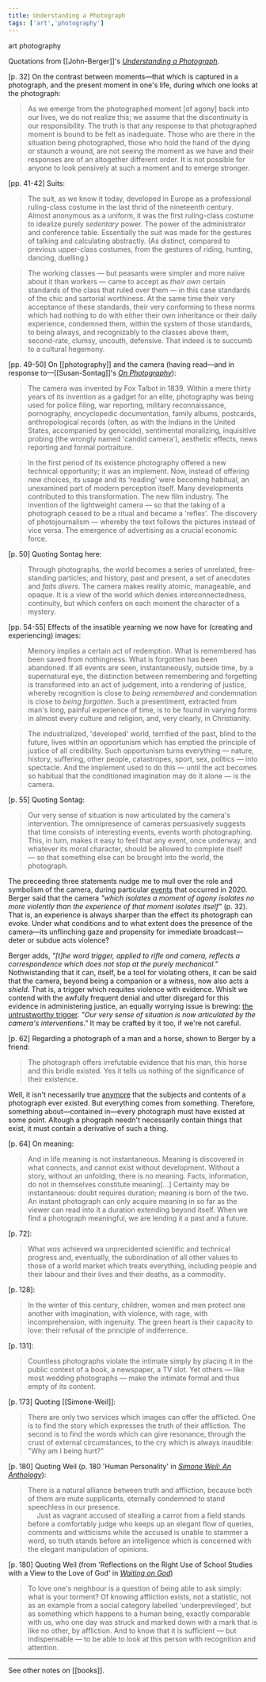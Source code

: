 ```yaml
---
title: Understanding a Photograph
tags: ['art','photography']
---
```


<NoteTag color="gray">art</NoteTag>
<NoteTag color="gray">photography</NoteTag>

Quotations from [[John-Berger]]'s [*Understanding a Photograph*](https://www.worldcat.org/title/understanding-a-photograph/oclc/888677394).

[p. 32] On the contrast between moments—that which is captured in a photograph, and the present moment in one's life, during which one looks at the photograph:
> As we emerge from the photographed moment [of agony] back into our lives, we do not realize this; we assume that the discontinuity is our responsibility. The truth is that any response to that photographed moment is bound to be felt as inadequate. Those who are there in the situation being photographed, those who hold the hand of the dying or staunch a wound, are not seeing the moment as we have and their responses are of an altogether different order. It is not possible for anyone to look pensively at such a moment and to emerge stronger.

[pp. 41-42] Suits:
> The suit, as we know it today, developed in Europe as a professional ruling-class costume in the last thrid of the nineteenth century. Almost anonymous as a uniform, it was the first ruling-class costume to idealize purely *sedentary* power. The power of the administrator and conference table. Essentially the suit was made for the gestures of talking and calculating abstractly. (As distinct, compared to previous upper-class costumes, from the gestures of riding, hunting, dancing, duelling.)

> The working classes — but peasants were simpler and more naïve about it than workers — came to accept as *their own* certain standards of the class that ruled over them — in this case standards of the chic and sartorial worthiness. At the same time their very acceptance of these standards, their very conforming to these norms which had nothing to do with either their own inheritance or their daily experience, condemned them, within the system of those standards, to being always, and recognizably to the classes above them, second-rate, clumsy, uncouth, defensive. That indeed is to succumb to a cultural hegemony.

[pp. 49-50] On [[photography]] and the camera (having read—and in response to—[[Susan-Sontag]]'s [*On Photography*](https://www.worldcat.org/title/on-photography/oclc/1140719673)):
> The camera was invented by Fox Talbot in 1839. Within a mere thirty years of its invention as a gadget for an elite, photography was being used for police filing, war reporting, military reconnaissance, pornography, encyclopedic documentation, family albums, postcards, anthropological records (often, as with the Indians in the United States, accompanied by genocide), sentimental moralizing, inquisitive probing (the wrongly named 'candid camera'), aesthetic effects, news reporting and formal portraiture.

> In the first period of its existence photography offered a new technical opportunity; it was an implement. Now, instead of offering new choices, its usage and its 'reading' were becoming habitual, an unexamined part of modern perception itself. Many developments contributed to this transformation. The new film industry. The invention of the lightweight camera — so that the taking of a photograph ceased to be a ritual and became a 'reflex'. The discovery of photojournalism — whereby the text follows the pictures instead of vice versa. The emergence of advertising as a crucial economic force.

[p. 50] Quoting Sontag here:
> Through photographs, the world becomes a series of unrelated, free-standing particles; and history, past and present, a set of anecdotes and *faits divers*. The camera makes reality atomic, manageable, and opaque. It is a view of the world which denies interconnectedness, continuity, but which confers on each moment the character of a mystery.

[pp. 54-55] Effects of the insatible yearning we now have for (creating and experiencing) images:
> Memory implies a certain act of redemption. What is remembered has been saved from nothingness. What is forgotten has been abandoned. If all events are seen, instantaneously, outside time, by a supernatural eye, the distinction between remembering and forgetting is transformed into an act of judgement, into a rendering of justice, whereby recognition is close to *being remembered* and condemnation is close to *being forgotten*. Such a presentiment, extracted from man's long, painful experience of time, is to be found in varying forms in almost every culture and religion, and, very clearly, in Christianity.

> The industrialized, 'developed' world, terrified of the past, blind to the future, lives within an opportunism which has emptied the principle of justice of all credibility. Such opportunism turns everything — nature, history, suffering, other people, catastropes, sport, sex, politics — into spectacle. And the implement used to do this — until the act becomes so habitual that the conditioned imagination may do it alone — is the camera.

[p. 55] Quoting Sontag:
> Our very sense of situation is now articulated by the camera's intervention. The omnipresence of cameras persuasively suggests that time consists of interesting events, events worth photographing. This, in turn, makes it easy to feel that any event, once underway, and whatever its moral character, should be allowed to complete itself — so that something else can be brought into the world, the photograph.

The preceeding three statements nudge me to mull over the role and symbolism of the camera, during particular [events](https://en.wikipedia.org/wiki/Police_brutality) that occurred in 2020. Berger said that the camera *"which isolates a moment of agony isolates no more violently than the experience of that moment isolates itself"* (p. 32). That is, an experience is always sharper than the effect its photograph can evoke. Under what conditions and to what extent does the presence of the camera—its unflinching gaze and propensity for immediate broadcast—deter or subdue acts violence?

Berger adds, *"[t]he word trigger, applied to rifle and camera, reflects a correspondence which does not stop at the purely mechanical."* Nothwistanding that it can, itself, be a tool for violating others, it can be said that the camera, beyond being a companion or a witness, now also acts a *shield*. That is, a trigger which requites violence with evidence. Whislt we contend with the awfully frequent denial and utter disregard for this evidence in administering justice, an equally worrying issue is brewing: [the untrustworthy trigger](https://en.wikipedia.org/wiki/Deepfake). *"Our very sense of situation is now articulated by the camera's interventions."* It may be crafted by it too, if we're not careful.

[p. 62] Regarding a photograph of a man and a horse, shown to Berger by a friend:
> The photograph offers irrefutable evidence that his man, this horse and this bridle existed. Yes it tells us nothing of the significance of their existence.

Well, it isn't necessarily true [anymore](https://en.wikipedia.org/wiki/Generative_adversarial_network) that the subjects and contents of a photograph ever existed. But everything comes from something. Therefore, something about—contained in—every photograph must have existed at some point. Altough a phograph needn't necessarily contain things that exist, it must contain a derivative of such a thing.

[p. 64] On meaning:
> And in life meaning is not instantaneous. Meaning is discovered in what connects, and cannot exist without development. Without a story, without an unfolding, there is no meaning. Facts, information, do not in themselves constitute meaning[...] Certainty may be instantaneous: doubt requires duration; meaning is born of the two. An instant photograph can only acquire meaning in so far as the viewer can read into it a duration extending beyond itself. When we find a photograph meaningful, we are lending it a past and a future.

[p. 72]:
> What *was* achieved wa unprecidented scientific and technical progress and, eventually, the subordination of all other values to those of a world market which treats everything, including people and their labour and their lives and their deaths, as a commodity.

[p. 128]:
> In the winter of this century, children, women and men protect one another with imagination, with violence, with rage, with incomprehension, with ingenuity. The green heart is their capacity to love: their refusal of the principle of indiferrence.

[p. 131]:
> Countless photographs violate the intimate simply by placing it in the public context of a book, a newspaper, a TV slot. Yet others — like most wedding photographs — make the intimate formal and thus empty of its content.

[p. 173] Quoting [[Simone-Weil]]:
> There are only two services which images can offer the afflicted. One is to find the story which expresses the truth of their affliction. The second is to find the words which can give resonance, through the crust of external circumstances, to the cry which is always inaudible: "Why am I being hurt?"

[p. 180] Quoting Weil (p. 180 'Human Personality' in [*Simone Weil: An Anthology*](https://www.worldcat.org/title/simone-weil-an-anthology/oclc/1183436825)):

> There is a natural alliance between truth and affliction, because both of them are mute supplicants, eternally condemned to stand speechless in our presence. <br/> &emsp; Just as vagrant accused of stealling a carrot from a field stands before a comfortably judge who keeps up an elegant flow of queries, comments and witticisms while the accused is unable to stammer a word, so truth stands before an intelligence which is concerned with the elegant manipulation of opinions.

[p. 180] Quoting Weil (from 'Reflections on the Right Use of School Studies with a View to the Love of God' in [*Waiting on God*](https://www.worldcat.org/title/waiting-for-god/oclc/1224160468))
> To love one's neighbour is a question of being able to ask simply: what is your torment? Of knowing affliction exists, not a statistic, not as an example from a social category labelled 'underprevileged', but as something which happens to a human being, exactly comparable with us, who one day was struck and marked down with a mark that is like no other, by affliction. And to know that it is sufficient — but indispensable — to be able to look at this person with recognition and attention.

---

See other notes on [[books]].
